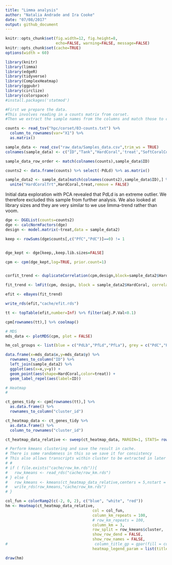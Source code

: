 ```yaml
---
title: "Limma analysis"
author: "Natalia Andrade and Ira Cooke"
date: "07/08/2017"
output: github_document
---
```


```r
knitr::opts_chunk$set(fig.width=12, fig.height=8,
                      echo=FALSE, warning=FALSE, message=FALSE)
knitr::opts_chunk$set(cache=TRUE)
options(width = 60)

library(knitr)
library(limma)
library(edgeR)
library(tidyverse)
library(ComplexHeatmap)
library(ggpubr)
library(circlize)
library(colorspace)
#install.packages('statmod')
```

```r
#First we prepare the data.  
#This involves reading in a counts matrix from corset.  
#Then we extract the sample names from the columns and match those to conditions in an excel file that describes the experimental conditions for each sample.

counts <- read_tsv("hpc/corset/03-counts.txt") %>% 
  column_to_rownames(var="X1") %>% 
  as.matrix()

sample_data <- read_csv("raw_data/Samples_data.csv",trim_ws = TRUE)
colnames(sample_data) <- c("ID","Tank","HardCoral",'treat',"SoftCoralControl","PdvsL_Other")

sample_data_row_order <- match(colnames(counts),sample_data$ID)

counts2 <- data.frame(counts) %>% select(-PdLd) %>% as.matrix()

sample_data2 <- sample_data[match(colnames(counts2),sample_data$ID),] %>% 
  unite("HardCoralTrt",HardCoral,treat,remove = FALSE)
```


Initial data exploration with PCA revealed that PdLd is an extreme outlier.  We therefore excluded this sample from further analysis.  We also looked at library sizes and they are very similar to we use limma-trend rather than voom.

```r
dge <- DGEList(counts=counts2)
dge <- calcNormFactors(dge)
design <- model.matrix(~treat,data = sample_data2)

keep <- rowSums(dge$counts[,c("PfC","PdC")]==0) != 1


dge_kept <- dge[keep,,keep.lib.sizes=FALSE]

cpm <- cpm(dge_kept,log=TRUE, prior.count=1)


corfit_trend <- duplicateCorrelation(cpm,design,block=sample_data2$HardCoral)

fit_trend <- lmFit(cpm, design, block = sample_data2$HardCoral, correlation = corfit_trend$consensus)

efit <- eBayes(fit_trend)

write_rds(efit,"cache/efit.rds")
```


```r
tt <- topTable(efit,number=Inf) %>% filter(adj.P.Val<0.1)

cpm[rownames(tt),] %>% coolmap()
```


```r
# MDS
mds_data <- plotMDS(cpm, plot = FALSE)

hm_col_groups <- list(blue = c("PdLb","PfLd","PfLa"), grey = c("PdC","PdLc","PfLe","PfLb","PfC"), red = c("PdLe","PdLa","PfLc"))

data.frame(x=mds_data$x,y=mds_data$y) %>% 
  rownames_to_column("ID") %>% 
  left_join(sample_data2) %>% 
  ggplot(aes(x=x,y=y)) + 
  geom_point(aes(shape=HardCoral,color=treat)) +
  geom_label_repel(aes(label=ID))

```


```r
# Heatmap
#

ct_genes_tidy <- cpm[rownames(tt),] %>%
  as.data.frame() %>%
  rownames_to_column("cluster_id")

ct_heatmap_data <- ct_genes_tidy %>%
  as.data.frame() %>%
  column_to_rownames("cluster_id")

ct_heatmap_data_relative <- sweep(ct_heatmap_data, MARGIN=1, STATS= rowMeans(ct_heatmap_data))

# Perform kmeans clustering and save the result in cache.
# There is some randomness in this so we save it for consistency
# This also allows transcripts within cluster to be extracted in later scripts
# #
# if ( file.exists("cache/row_km.rds")){
#   row_kmeans <- read_rds("cache/row_km.rds")
# } else {
#   row_kmeans <- kmeans(ct_heatmap_data_relative,centers = 5,nstart = 100)
#   write_rds(row_kmeans,"cache/row_km.rds")
# }

col_fun = colorRamp2(c(-2, 0, 2), c("blue", "white", "red"))
hm <- Heatmap(ct_heatmap_data_relative, 
                                      col = col_fun,
                                      column_km_repeats = 100,
                                      # row_km_repeats = 100,
                                      column_km = 3,
                                      row_split = row_kmeans$cluster,
                                      show_row_dend = FALSE,
                                      show_row_names = FALSE,
#                                      column_title_gp = gpar(fill = colgroup_colours, font = 1:3),
                                      heatmap_legend_param = list(title="LogFC", legend_width = unit(10,"cm")))

draw(hm)

```

